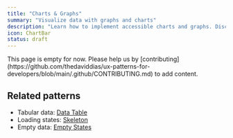```yaml
---
title: "Charts & Graphs"
summary: "Visualize data with graphs and charts"
description: "Learn how to implement accessible charts and graphs. Discover best practices for data visualization, chart types, and responsive designs."
icon: ChartBar
status: draft
---
```


<Callout type="warning">
  This page is empty for now. Please help us by
  [contributing](https://github.com/thedaviddias/ux-patterns-for-developers/blob/main/.github/CONTRIBUTING.md)
  to add content.
</Callout>

## Related patterns

- Tabular data: [Data Table](/patterns/data-display/table)
- Loading states: [Skeleton](/patterns/user-feedback/skeleton)
- Empty data: [Empty States](/patterns/user-feedback/empty-states)
